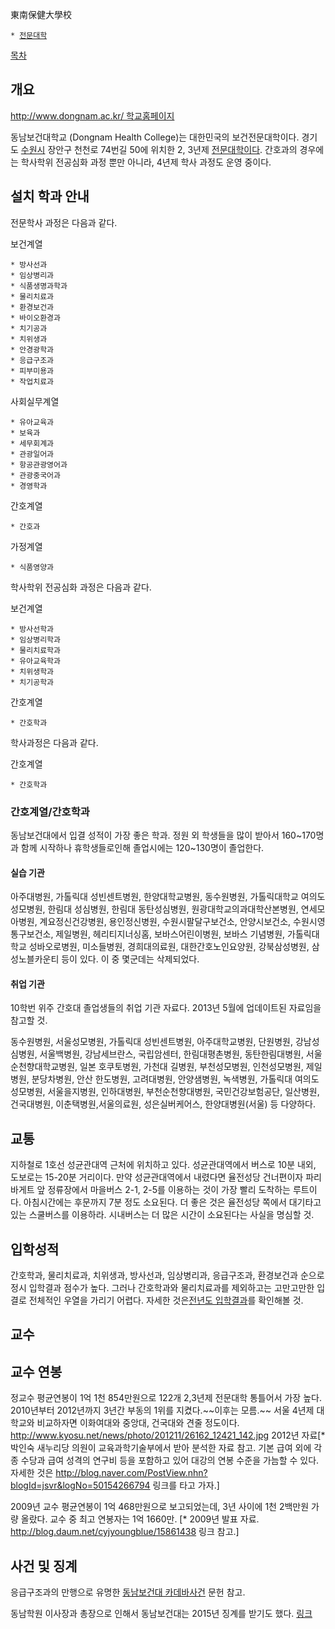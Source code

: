 東南保健大學校
 * [[전문대학]]

[[목차]]
== 개요 ==
[[http://www.dongnam.ac.kr/ 학교홈페이지]]

동남보건대학교 (Dongnam Health College)는 대한민국의 보건전문대학이다.
경기도 [[수원시]] 장안구 천천로 74번길 50에 위치한 2, 3년제 [[전문대학]]이다. 간호과의 경우에는 학사학위 전공심화 과정 뿐만 아니라, 4년제 학사 과정도 운영 중이다.

== 설치 학과 안내 ==
전문학사 과정은 다음과 같다.

보건계열
 * 방사선과
 * 임상병리과
 * 식품생명과학과
 * 물리치료과
 * 환경보건과
 * 바이오환경과
 * 치기공과
 * 치위생과
 * 안경광학과
 * 응급구조과
 * 피부미용과
 * 작업치료과

사회실무계열
 * 유아교육과
 * 보육과
 * 세무회계과
 * 관광일어과
 * 항공관광영어과
 * 관광중국어과
 * 경영학과

간호계열
 * 간호과

가정계열
 * 식품영양과

학사학위 전공심화 과정은 다음과 같다.

보건계열
 * 방사선학과
 * 임상병리학과
 * 물리치료학과
 * 유아교육학과
 * 치위생학과
 * 치기공학과

간호계열
 * 간호학과

학사과정은 다음과 같다.

간호계열
 * 간호학과

=== 간호계열/간호학과 ===
동남보건대에서 입결 성적이 가장 좋은 학과. 정원 외 학생들을 많이 받아서 160~170명과 함께 시작하나 휴학생들로인해 졸업시에는 120~130명이 졸업한다.
==== 실습 기관 ====
아주대병원, 가톨릭대 성빈센트병원, 한양대학교병원, 동수원병원, 가톨릭대학교 여의도성모병원, 한림대 성심병원, 한림대 동탄성심병원, 원광대학교의과대학산본병원, 연세모아병원, 계요정신건강병원, 용인정신병원, 수원시팔달구보건소, 안양시보건소, 수원시영통구보건소, 제일병원, 헤리티지너싱홈, 보바스어린이병원, 보바스 기념병원, 가톨릭대학교 성바오로병원, 미소들병원, 경희대의료원, 대한간호노인요양원, 강북삼성병원, 삼성노블카운티 등이 있다. 이 중 몇군데는 삭제되었다.
==== 취업 기관 ====
10학번 위주 간호대 졸업생들의 취업 기관 자료다. 2013년 5월에 업데이트된 자료임을 참고할 것.

동수원병원, 서울성모병원, 가톨릭대 성빈센트병원, 아주대학교병원, 단원병원, 강남성심병원, 서울백병원, 강남세브란스, 국립암센터, 한림대평촌병원, 동탄한림대병원, 서울 순천향대학교병원, 일본 호쿠토병원, 가천대 길병원, 부천성모병원, 인천성모병원, 제일병원, 분당차병원, 안산 한도병원, 고려대병원, 안양샘병원, 녹색병원, 가톨릭대 여의도성모병원, 서울을지병원, 인하대병원, 부천순천향대병원, 국민건강보험공단, 일산병원, 건국대병원, 이춘택병원,서울의료원, 성은실버케어스, 한양대병원(서울) 등 다양하다.

== 교통 ==
지하철로 1호선 성균관대역 근처에 위치하고 있다. 성균관대역에서 버스로 10분 내외, 도보로는 15-20분 거리이다. 만약 성균관대역에서 내렸다면 율전성당 건너편이자 파리바게트 앞 정류장에서 마을버스 2-1, 2-5를 이용하는 것이 가장 빨리 도착하는 루트이다. 아침시간에는 후문까지 7분 정도 소요된다. 더 좋은 것은 율전성당 쪽에서 대기타고 있는 스쿨버스를 이용하라.
시내버스는 더 많은 시간이 소요된다는 사실을 명심할 것.

== 입학성적 ==
간호학과, 물리치료과, 치위생과, 방사선과, 임상병리과, 응급구조과, 환경보건과 순으로 정시 입학결과 점수가 높다. 그러나 간호학과와 물리치료과를 제외하고는 고만고만한 입결로 전체적인 우열을 가리기 어렵다. 자세한 것은[http://www.dongnam.ac.kr/cms/templete/ipsi/sub/index.asp?code=010003001 전년도 입학결과]를 확인해볼 것.

== 교수 ==
== 교수 연봉 ==
정교수 평균연봉이 1억 1천 854만원으로 122개 2,3년제 전문대학 통틀어서 가장 높다. 2010년부터 2012년까지 3년간 부동의 1위를 지켰다.~~이후는 모름.~~ 서울 4년제 대학교와 비교하자면 이화여대와 중앙대, 건국대와 견줄 정도이다.
http://www.kyosu.net/news/photo/201211/26162_12421_142.jpg
2012년 자료[* 박인숙 새누리당 의원이 교육과학기술부에서 받아 분석한 자료 참고. 기본 급여 외에 각종 수당과 급여 성격의 연구비 등을 포함하고 있어 대강의 연봉 수준을 가늠할 수 있다. 자세한 것은 http://blog.naver.com/PostView.nhn?blogId=jsvr&logNo=50154266794 링크를 타고 가자.] 

2009년 교수 평균연봉이 1억 468만원으로 보고되었는데, 3년 사이에 1천 2백만원 가량 올랐다. 교수 중 최고 연봉자는 1억 1660만. [* 2009년 발표 자료. http://blog.daum.net/cyjyoungblue/15861438 링크 참고.]

== 사건 및 징계 ==
응급구조과의 만행으로 유명한 [[동남보건대 카데바사건]] 문헌 참고.

동남학원 이사장과 총장으로 인해서 동남보건대는 2015년 징계를 받기도 했다. [http://www.incheonilbo.com/?mod=news&act=articleView&idxno=563838 링크]
